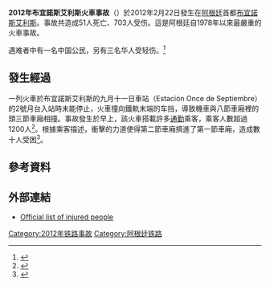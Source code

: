 {{Infobox rail accident
| title            = 2012年布宜諾斯艾利斯火車事故
| boxwidth         = 
| image            = Accidente-tren-once-argentina.jpg
| image_alt        = 
| image_width      = 250px
| caption          = 
| date             = {{Start date|2012|02|22|df=y}}
| time             = 
| location         = [[布宜諾斯艾利斯|布宜諾斯艾利斯]]
| coordinates      = <!-- {{Coord|LAT|LONG|type:landmark|display=inline,title}} -->
| country          = [[阿根廷|阿根廷]]
| line             = [[薩米恩托線_(布宜諾斯艾利斯)|薩米恩托線]]
| operator         = [[Trenes_de_Buenos_Aires|Trenes de Buenos Aires]]
| type             = [[火車事故|火車事故]]
| cause            = 調查中
| trains           = 1
| pax              = 
| deaths           = 51<ref name=brakes>[http://www.clarin.com/ciudades/accidente_de_tren_en_Once-Sarmiento_0_652135022.html Clarín newspaper, 24 Feb 2012: Driver declared and was released from custody: "I tried to brake twice, but the mechanism failed"] {{Wayback|url=http://www.clarin.com/ciudades/accidente_de_tren_en_Once-Sarmiento_0_652135022.html |date=20140729044720 }}{{es icon}}</ref>
| injuries         = 703<ref name="Clarin">{{cite news|title=Identificaron a los 50 fallecidos en Plaza Miserere|url=http://www.clarin.com/ciudades/choque_de_tren_en_Once_0_651535025.html|newspaper=Clarín|date=23 February 2012|accessdate=23 February 2012|archive-date=2018-12-24|archive-url=https://web.archive.org/web/20181224011953/https://www.clarin.com/ciudades/choque_de_tren_en_once_0_r1A-WzDhwmx.html|dead-url=no}}</ref>
| damage           = 
| map              = 
| map_name         = 
| map_state        = 
}}
'''2012年布宜諾斯艾利斯火車事故'''（{{lang-es|Accidente ferroviario de Once de 2012}}）於2012年2月22日發生在[[阿根廷|阿根廷]]首都[[布宜諾斯艾利斯|布宜諾斯艾利斯]]。事故共造成51人死亡、703人受伤。這是阿根廷自1978年以來最嚴重的火車事故。

遇难者中有一名中国公民，另有三名华人受轻伤。<ref>{{Cite web |url=http://news.163.com/12/0224/23/7R2JIL8A00014AED.html |title=存档副本 |access-date=2012-02-27 |archive-url=https://web.archive.org/web/20160304231938/http://news.163.com/12/0224/23/7R2JIL8A00014AED.html |archive-date=2016-03-04 |dead-url=yes }}</ref>

== 發生經過 ==
一列火車於布宜諾斯艾利斯的九月十一日車站（Estación Once de Septiembre）的2號月台入站時未能停止，火車撞向鐵軌末端的车挡，導致機車與八節車廂裡的頭三節車廂相撞。事故發生於早上，該火車搭載許多[[通勤|通勤]]乘客，乘客人數超過1200人<ref>{{Cite web |url=http://www.sfgate.com/cgi-bin/article.cgi?f=%2Fn%2Fa%2F2012%2F02%2F22%2Finternational%2Fi044952S24.DTL&tsp=1 |title=存档副本 |accessdate=2021-01-23 |archive-date=2012-02-23 |archive-url=https://web.archive.org/web/20120223143414/http://www.sfgate.com/cgi-bin/article.cgi?f=%2Fn%2Fa%2F2012%2F02%2F22%2Finternational%2Fi044952S24.DTL&tsp=1 |dead-url=no }}</ref>。根據乘客描述，衝擊的力道使得第二節車廂擠進了第一節車廂，造成數十人受困<ref>{{Cite web |url=http://www.reuters.com/article/2012/02/23/uk-argentina-traincrash-idUSLNE81L03G20120223 |title=存档副本 |accessdate=2012-02-23 |archive-date=2019-09-11 |archive-url=https://web.archive.org/web/20190911193158/https://www.reuters.com/article/uk-argentina-traincrash/argentine-commuter-train-crashes-killing-49-people-idUSLNE81L03G20120223 |dead-url=no }}</ref>。

== 參考資料 ==
{{reflist}}

==外部連結==
{{Commonscat|2012 Buenos Aires train crash}}
{{refbegin}}
* [https://web.archive.org/web/20120224025850/http://www.buenosaires.gob.ar/2012-02-22-accidente-tren-sarmiento/ Official list of injured people] {{es}}
{{refend}}

[[Category:2012年铁路事故|Category:2012年铁路事故]]
[[Category:阿根廷铁路|Category:阿根廷铁路]]